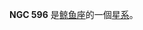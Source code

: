 {{NGCInfoBox|NGCID=NGC 596|發現者=弗里德里希·威廉·赫歇爾|發現日期=1783年12月13日|其他編號=MCG -1-5-5|曆元=J2000.0|赤經=1時32分52秒
|赤緯=-7°1'55"|星座=鲸鱼座|星體=星系|星等=10.9|表面亮度=13|藍等=11.9}}

'''NGC 596''' 是[[鲸鱼座|鲸鱼座]]的一個[[星系|星系]]。

{{NGCReference|596}}
{{Catalogs|NGC=596}}

{{Galaxy-stub}}